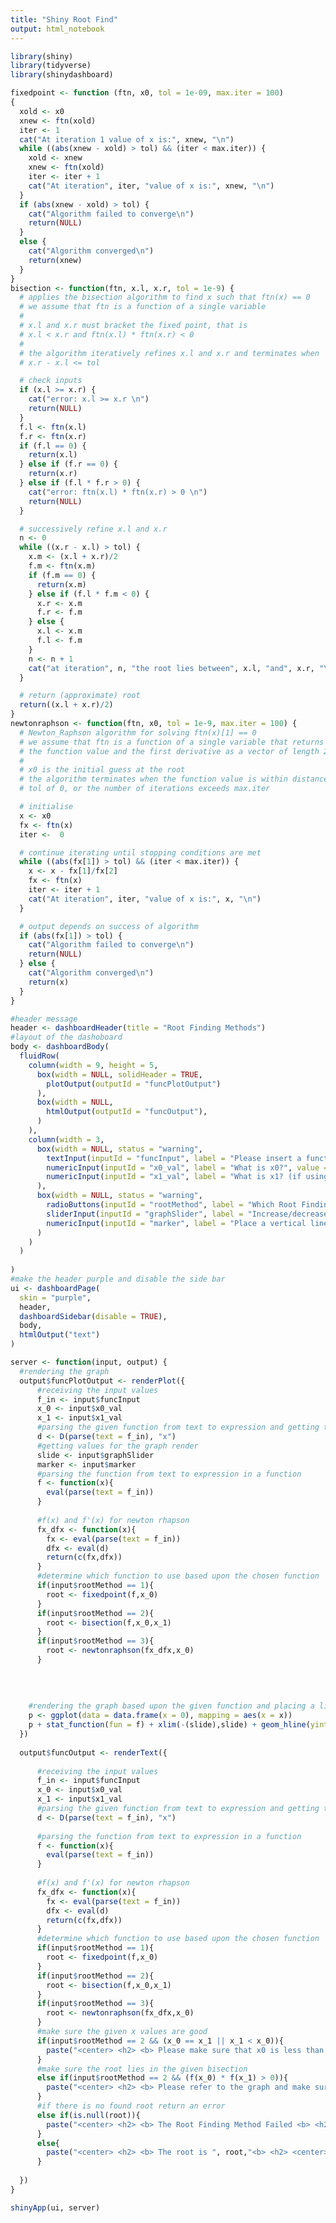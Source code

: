 ```yaml
---
title: "Shiny Root Find"
output: html_notebook
---
```

```r
library(shiny)
library(tidyverse)
library(shinydashboard)
```

```r
fixedpoint <- function (ftn, x0, tol = 1e-09, max.iter = 100) 
{
  xold <- x0
  xnew <- ftn(xold)
  iter <- 1
  cat("At iteration 1 value of x is:", xnew, "\n")
  while ((abs(xnew - xold) > tol) && (iter < max.iter)) {
    xold <- xnew
    xnew <- ftn(xold)
    iter <- iter + 1
    cat("At iteration", iter, "value of x is:", xnew, "\n")
  }
  if (abs(xnew - xold) > tol) {
    cat("Algorithm failed to converge\n")
    return(NULL)
  }
  else {
    cat("Algorithm converged\n")
    return(xnew)
  }
}
bisection <- function(ftn, x.l, x.r, tol = 1e-9) {
  # applies the bisection algorithm to find x such that ftn(x) == 0
  # we assume that ftn is a function of a single variable
  #
  # x.l and x.r must bracket the fixed point, that is
  # x.l < x.r and ftn(x.l) * ftn(x.r) < 0
  #
  # the algorithm iteratively refines x.l and x.r and terminates when
  # x.r - x.l <= tol

  # check inputs
  if (x.l >= x.r) {
    cat("error: x.l >= x.r \n")
    return(NULL)
  } 
  f.l <- ftn(x.l)
  f.r <- ftn(x.r)
  if (f.l == 0) {
    return(x.l)
  } else if (f.r == 0) {
    return(x.r)
  } else if (f.l * f.r > 0) {
    cat("error: ftn(x.l) * ftn(x.r) > 0 \n")
    return(NULL)
  }

  # successively refine x.l and x.r
  n <- 0
  while ((x.r - x.l) > tol) {
    x.m <- (x.l + x.r)/2
    f.m <- ftn(x.m)
    if (f.m == 0) {
      return(x.m)
    } else if (f.l * f.m < 0) {
      x.r <- x.m
      f.r <- f.m
    } else {
      x.l <- x.m
      f.l <- f.m
    }
    n <- n + 1
    cat("at iteration", n, "the root lies between", x.l, "and", x.r, "\n")
  }

  # return (approximate) root
  return((x.l + x.r)/2)
}
newtonraphson <- function(ftn, x0, tol = 1e-9, max.iter = 100) {
  # Newton_Raphson algorithm for solving ftn(x)[1] == 0
  # we assume that ftn is a function of a single variable that returns
  # the function value and the first derivative as a vector of length 2
  #
  # x0 is the initial guess at the root
  # the algorithm terminates when the function value is within distance
  # tol of 0, or the number of iterations exceeds max.iter

  # initialise
  x <- x0
  fx <- ftn(x)
  iter <-  0

  # continue iterating until stopping conditions are met
  while ((abs(fx[1]) > tol) && (iter < max.iter)) {
    x <- x - fx[1]/fx[2]
    fx <- ftn(x)
    iter <- iter + 1
    cat("At iteration", iter, "value of x is:", x, "\n")
  }

  # output depends on success of algorithm
  if (abs(fx[1]) > tol) {
    cat("Algorithm failed to converge\n")
    return(NULL)
  } else {
    cat("Algorithm converged\n")
    return(x)
  }
}

```

```r
#header message
header <- dashboardHeader(title = "Root Finding Methods")
#layout of the dashoboard
body <- dashboardBody(
  fluidRow(
    column(width = 9, height = 5,
      box(width = NULL, solidHeader = TRUE,
        plotOutput(outputId = "funcPlotOutput")
      ),
      box(width = NULL,
        htmlOutput(outputId = "funcOutput"),
      )
    ),
    column(width = 3,
      box(width = NULL, status = "warning",
        textInput(inputId = "funcInput", label = "Please insert a function", value = 0),
        numericInput(inputId = "x0_val", label = "What is x0?", value = 1),
        numericInput(inputId = "x1_val", label = "What is x1? (if using bisection)", value = 2),
      ),
      box(width = NULL, status = "warning",
        radioButtons(inputId = "rootMethod", label = "Which Root Finding Method?", choiceNames = list("Fixed Point", "Bisection", "Newtons"), choiceValues = list(1, 2, 3)),
        sliderInput(inputId = "graphSlider", label = "Increase/decrease the zoom of the graph around origin", min = 1, max = 10, value = 3),
        numericInput(inputId = "marker", label = "Place a vertical line", value = 0)
      )
    )
  )
  
)
#make the header purple and disable the side bar
ui <- dashboardPage(
  skin = "purple",
  header,
  dashboardSidebar(disable = TRUE),
  body,
  htmlOutput("text")
)

server <- function(input, output) {
  #rendering the graph
  output$funcPlotOutput <- renderPlot({
      #receiving the input values
      f_in <- input$funcInput
      x_0 <- input$x0_val
      x_1 <- input$x1_val
      #parsing the given function from text to expression and getting the derivative of said expression
      d <- D(parse(text = f_in), "x")
      #getting values for the graph render
      slide <- input$graphSlider
      marker <- input$marker
      #parsing the function from text to expression in a function
      f <- function(x){
        eval(parse(text = f_in))
      }
      
      #f(x) and f'(x) for newton rhapson
      fx_dfx <- function(x){
        fx <- eval(parse(text = f_in))
        dfx <- eval(d)
        return(c(fx,dfx))
      }
      #determine which function to use based upon the chosen function
      if(input$rootMethod == 1){
        root <- fixedpoint(f,x_0)
      }
      if(input$rootMethod == 2){
        root <- bisection(f,x_0,x_1)
      }
      if(input$rootMethod == 3){
        root <- newtonraphson(fx_dfx,x_0)
      }
    
    
    
    
    #rendering the graph based upon the given function and placing a line on the x
    p <- ggplot(data = data.frame(x = 0), mapping = aes(x = x))
    p + stat_function(fun = f) + xlim(-(slide),slide) + geom_hline(yintercept=0, linetype="dashed") + geom_vline(xintercept=0, linetype="dashed") + geom_vline(xintercept=root, linetype="dashed", color="red") + geom_vline(xintercept=marker, linetype="dashed")
  })
  
  output$funcOutput <- renderText({
      
      #receiving the input values
      f_in <- input$funcInput
      x_0 <- input$x0_val
      x_1 <- input$x1_val
      #parsing the given function from text to expression and getting the derivative of said expression
      d <- D(parse(text = f_in), "x")
      
      #parsing the function from text to expression in a function
      f <- function(x){
        eval(parse(text = f_in))
      }
      
      #f(x) and f'(x) for newton rhapson
      fx_dfx <- function(x){
        fx <- eval(parse(text = f_in))
        dfx <- eval(d)
        return(c(fx,dfx))
      }
      #determine which function to use based upon the chosen function
      if(input$rootMethod == 1){
        root <- fixedpoint(f,x_0)
      }
      if(input$rootMethod == 2){
        root <- bisection(f,x_0,x_1)
      }
      if(input$rootMethod == 3){
        root <- newtonraphson(fx_dfx,x_0)
      }
      #make sure the given x values are good
      if(input$rootMethod == 2 && (x_0 == x_1 || x_1 < x_0)){
        paste("<center> <h2> <b> Please make sure that x0 is less than x1 <b> <h2> <center>")
      }
      #make sure the root lies in the given bisection
      else if(input$rootMethod == 2 && (f(x_0) * f(x_1) > 0)){
        paste("<center> <h2> <b> Please refer to the graph and make sure the root lies in between x0 and x1 <b> <h2> <center>")
      }
      #if there is no found root return an error
      else if(is.null(root)){
        paste("<center> <h2> <b> The Root Finding Method Failed <b> <h2> <center>")
      }
      else{
        paste("<center> <h2> <b> The root is ", root,"<b> <h2> <center>")
      }
      
  })  
}

shinyApp(ui, server)
```


